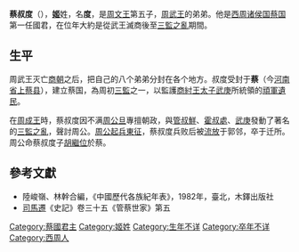 '''蔡叔度'''（{{bd|？||？||catIdx=J}}），'''[[姬姓|姬]]'''姓，名'''度'''，是[[周文王|周文王]]第五子，[[周武王|周武王]]的弟弟。他是[[西周|西周]][[诸侯国|诸侯国]][[蔡国|蔡国]]第一任國君，在位年大約是從武王滅商後至[[三監之亂|三監之亂]]期間。

==生平==
周武王灭亡[[商朝|商朝]]之后，把自己的八个弟弟分封在各个地方。叔度受封于'''蔡'''（今[[河南省|河南省]][[上蔡县|上蔡县]]），建立蔡国，為周初[[三監|三監]]之一，以監護[[商紂王|商紂王]][[太子|太子]][[武庚|武庚]]所統領的[[頑軍|頑軍]][[遺民|遺民]]。

在[[周成王|周成王]]時，蔡叔度因不满[[周公旦|周公旦]]專擅朝政，與[[管叔鮮|管叔鮮]]、[[霍叔處|霍叔處]]、[[武庚|武庚]]發動了著名的[[三監之亂|三監之亂]]，聲討周公。[[周公東征|周公起兵東征]]，蔡叔度兵败后被[[流放|流放]]于郭邻，卒于迁所。周公命蔡叔度子[[蔡仲|胡]][[繼位|繼位]]於蔡。

==參考文獻==
*陸峻嶺、林幹合編，《中國歷代各族紀年表》，1982年，臺北，木鐸出版社
*[[司馬遷|司馬遷]]《史記》卷三十五《管蔡世家》第五

{{start box}}
{{s-none|—}}
{{s-title|[[蔡国|蔡国]]君主|}}
{{s-after|[[蔡仲|蔡仲]]}}
{{end box}}
{{蔡国君主}}

[[Category:蔡國君主|Category:蔡國君主]]
[[Category:姬姓|Category:姬姓]]
[[Category:生年不详|Category:生年不详]]
[[Category:卒年不详|Category:卒年不详]]
[[Category:西周人|Category:西周人]]